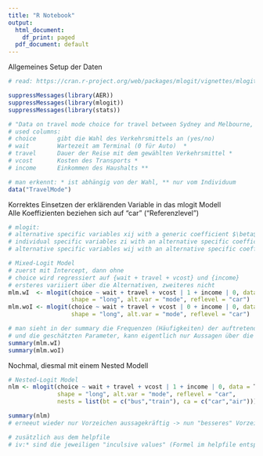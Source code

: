 ```yaml
---
title: "R Notebook"
output:
  html_document:
    df_print: paged
  pdf_document: default
---
```


Allgemeines Setup der Daten
```r
# read: https://cran.r-project.org/web/packages/mlogit/vignettes/mlogit.pdf

suppressMessages(library(AER))
suppressMessages(library(mlogit))
suppressMessages(library(stats))

# "Data on travel mode choice for travel between Sydney and Melbourne, Australia."
# used columns:
# choice      gibt die Wahl des Verkehrsmittels an (yes/no)
# wait        Wartezeit am Terminal (0 für Auto)  *
# travel      Dauer der Reise mit dem gewählten Verkehrsmittel *
# vcost       Kosten des Transports *
# income      Einkommen des Haushalts **

# man erkennt: * ist abhängig von der Wahl, ** nur vom Individuum
data("TravelMode")
```


Korrektes Einsetzen der erklärenden Variable in das mlogit Modell  
Alle Koeffizienten beziehen sich auf "car" ("Referenzlevel")
```r
# mlogit:
# alternative specific variables xij with a generic coefficient $\beta$ |
# individual specific variables zi with an alternative specific coefficients $\gamma$j |
# alternative specific variables wij with an alternative specific coefficient $\delta$j

# Mixed-Logit Model
# zuerst mit Intercept, dann ohne
# choice wird regressiert auf {wait + travel + vcost} und {income}
# ersteres variiiert über die Alternativen, zweiteres nicht
mlm.wI  <- mlogit(choice ~ wait + travel + vcost | 1 + income | 0, data = TravelMode,
                  shape = "long", alt.var = "mode", reflevel = "car")
mlm.woI <- mlogit(choice ~ wait + travel + vcost | 0 + income | 0, data = TravelMode,
                  shape = "long", alt.var = "mode", reflevel = "car")

# man sieht in der summary die Frequenzen (Häufigkeiten) der auftretenden Entscheeidungen
# und die geschätzten Parameter, kann eigentlich nur Aussagen über die Vorzeichen treffen
summary(mlm.wI)
summary(mlm.woI)
```

Nochmal, diesmal mit einem Nested Modell
```r
# Nested-Logit Model
nlm <- mlogit(choice ~ wait + travel + vcost | 1 + income | 0, data = TravelMode,
              shape = "long", alt.var = "mode", reflevel = "car",
              nests = list(bt = c("bus","train"), ca = c("car","air")))

summary(nlm)
# erneeut wieder nur Vorzeichen aussagekräftig -> nun "besseres" Vorzeichen bei air

# zusätzlich aus dem helpfile
# iv:* sind die jeweiligen "inculsive values" (Formel im helpfile entspricht "unserer inclusive sum") des Nests

```
